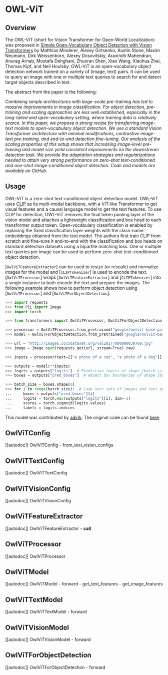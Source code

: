<!--Copyright 2022 The HuggingFace Team. All rights reserved.

Licensed under the Apache License, Version 2.0 (the "License"); you may not use this file except in compliance with
the License. You may obtain a copy of the License at

http://www.apache.org/licenses/LICENSE-2.0

Unless required by applicable law or agreed to in writing, software distributed under the License is distributed on
an "AS IS" BASIS, WITHOUT WARRANTIES OR CONDITIONS OF ANY KIND, either express or implied. See the License for the
specific language governing permissions and limitations under the License.
-->

# OWL-ViT

## Overview

The OWL-ViT (short for Vision Transformer for Open-World Localization) was proposed in [Simple Open-Vocabulary Object Detection with Vision Transformers](https://arxiv.org/abs/2205.06230) by Matthias Minderer, Alexey Gritsenko, Austin Stone, Maxim Neumann, Dirk Weissenborn, Alexey Dosovitskiy, Aravindh Mahendran, Anurag Arnab, Mostafa Dehghani, Zhuoran Shen, Xiao Wang, Xiaohua Zhai, Thomas Kipf, and Neil Houlsby. OWL-ViT is an open-vocabulary object detection network trained on a variety of (image, text) pairs. It can be used to query an image with one or multiple text queries to search for and detect target objects described in text.

The abstract from the paper is the following:

*Combining simple architectures with large-scale pre-training has led to massive improvements in image classification. For object detection, pre-training and scaling approaches are less well established, especially in the long-tailed and open-vocabulary setting, where training data is relatively scarce. In this paper, we propose a strong recipe for transferring image-text models to open-vocabulary object detection. We use a standard Vision Transformer architecture with minimal modifications, contrastive image-text pre-training, and end-to-end detection fine-tuning. Our analysis of the scaling properties of this setup shows that increasing image-level pre-training and model size yield consistent improvements on the downstream detection task. We provide the adaptation strategies and regularizations needed to attain very strong performance on zero-shot text-conditioned and one-shot image-conditioned object detection. Code and models are available on GitHub.*

## Usage

OWL-ViT is a zero-shot text-conditioned object detection model. OWL-ViT uses [CLIP](clip) as its multi-modal backbone, with a ViT-like Transformer to get visual features and a causal language model to get the text features. To use CLIP for detection, OWL-ViT removes the final token pooling layer of the vision model and attaches a lightweight classification and box head to each transformer output token. Open-vocabulary classification is enabled by replacing the fixed classification layer weights with the class-name embeddings obtained from the text model. The authors first train CLIP from scratch and fine-tune it end-to-end with the classification and box heads on standard detection datasets using a bipartite matching loss. One or multiple text queries per image can be used to perform zero-shot text-conditioned object detection. 

[`OwlViTFeatureExtractor`] can be used to resize (or rescale) and normalize images for the model and [`CLIPTokenizer`] is used to encode the text. [`OwlViTProcessor`] wraps [`OwlViTFeatureExtractor`] and [`CLIPTokenizer`] into a single instance to both encode the text and prepare the images. The following example shows how to perform object detection using [`OwlViTProcessor`] and [`OwlViTForObjectDetection`].


```python
>>> import requests
>>> from PIL import Image
>>> import torch

>>> from transformers import OwlViTProcessor, OwlViTForObjectDetection

>>> processor = OwlViTProcessor.from_pretrained("google/owlvit-base-patch32")
>>> model = OwlViTForObjectDetection.from_pretrained("google/owlvit-base-patch32")

>>> url = "http://images.cocodataset.org/val2017/000000039769.jpg"
>>> image = Image.open(requests.get(url, stream=True).raw)

>>> inputs = processor(text=[["a photo of a cat", "a photo of a dog"]], images=image, return_tensors="pt")

>>> outputs = model(**inputs)
>>> logits = outputs["logits"]  # Prediction logits of shape [batch_size, num_patches, num_max_text_queries]
>>> boxes = outputs["pred_boxes"]  # Object box boundaries of shape [batch_size, num_patches, 4]

>>> batch_size = boxes.shape[0]
>>> for i in range(batch_size):  # Loop over sets of images and text queries
...     boxes = outputs["pred_boxes"][i]
...     logits = torch.max(outputs["logits"][i], dim=-1)
...     scores = torch.sigmoid(logits.values)
...     labels = logits.indices
```

This model was contributed by [adirik](https://huggingface.co/adirik). The original code can be found [here](https://github.com/google-research/scenic/tree/main/scenic/projects/owl_vit).

## OwlViTConfig

[[autodoc]] OwlViTConfig
    - from_text_vision_configs

## OwlViTTextConfig

[[autodoc]] OwlViTTextConfig

## OwlViTVisionConfig

[[autodoc]] OwlViTVisionConfig

## OwlViTFeatureExtractor

[[autodoc]] OwlViTFeatureExtractor
    - __call__

## OwlViTProcessor

[[autodoc]] OwlViTProcessor

## OwlViTModel

[[autodoc]] OwlViTModel
    - forward
    - get_text_features
    - get_image_features

## OwlViTTextModel

[[autodoc]] OwlViTTextModel
    - forward

## OwlViTVisionModel

[[autodoc]] OwlViTVisionModel
    - forward

## OwlViTForObjectDetection

[[autodoc]] OwlViTForObjectDetection
    - forward
